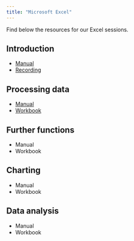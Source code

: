 ```yaml
---
title: "Microsoft Excel"
---
```


Find below the resources for our Excel sessions.

## Introduction

* [Manual](1-intro/excel_intro.pdf)
* [Recording](https://youtu.be/fssMchzoVrg)

## Processing data

* [Manual](2-processing_data/excel_processing_data.pdf)
* [Workbook](2-processing_data/excel_processing_data.xlsx)

## Further functions

* Manual
* Workbook

## Charting

* Manual
* Workbook

## Data analysis

* Manual
* Workbook